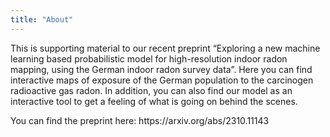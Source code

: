 ```yaml
---
title: "About"
---
```


This is supporting material to our recent preprint "Exploring a new machine learning based probabilistic model for high-resolution indoor radon mapping, using the German indoor radon survey data". Here you can find interactive maps of exposure of the German population to the carcinogen radioactive gas radon. 
In addition, you can also find our model as an interactive tool to get a feeling of what is going on behind the scenes.

You can find the preprint here: https://arxiv.org/abs/2310.11143
